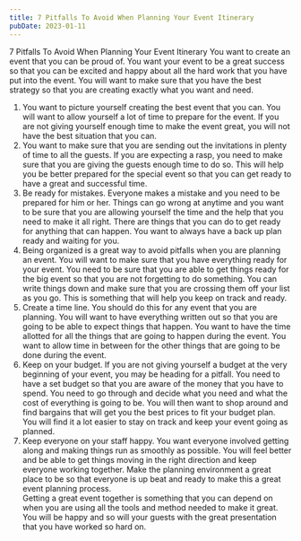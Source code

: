 ```yaml
---
title: 7 Pitfalls To Avoid When Planning Your Event Itinerary
pubDate: 2023-01-11
---
```


7 Pitfalls To Avoid When Planning Your Event Itinerary
You want to create an event that you can be proud of.  You want your event to be a great success so that you can be excited and happy about all the hard work that you have put into the event.  You will want to make sure that you have the best strategy so that you are creating exactly what you want and need.
1. You want to picture yourself creating the best event that you can.  You will want to allow yourself a lot of time to prepare for the event.  If you are not giving yourself enough time to make the event great, you will not have the best situation that you can. 
2. You want to make sure that you are sending out the invitations in plenty of time to all the guests. If you are expecting a rasp, you need to make sure that you are giving the guests enough time to do so.  This will help you be better prepared for the special event so that you can get ready to have a great and successful time. 
3. Be ready for mistakes. Everyone makes a mistake and you need to be prepared for him or her.  Things can go wrong at anytime and you want to be sure that you are allowing yourself the time and the help that you need to make it all right.  There are things that you can do to get ready for anything that can happen. You want to always have a back up plan ready and waiting for you.  
4. Being organized is a great way to avoid pitfalls when you are planning an event. You will want to make sure that you have everything ready for your event. You need to be sure that you are able to get things ready for the big event so that you are not forgetting to do something.  You can write things down and make sure that you are crossing them off your list as you go.  This is something that will help you keep on track and ready.
5. Create a time line. You should do this for any event that you are planning. You will want to have everything written out so that you are going to be able to expect things that happen. You want to have the time allotted for all the things that are going to happen during the event. You want to allow time in between for the other things that are going to be done during the event.  
6. Keep on your budget.  If you are not giving yourself a budget at the very beginning of your event, you may be heading for a pitfall. You need to have a set budget so that you are aware of the money that you have to spend. You need to go through and decide what you need and what the cost of everything is going to be.  You will then want to shop around and find bargains that will get you the best prices to fit your budget plan.  You will find it a lot easier to stay on track and keep your event going as planned.
7. Keep everyone on your staff happy. You want everyone involved getting along and making things run as smoothly as possible. You will feel better and be able to get things moving in the right direction and keep everyone working together.  Make the planning environment a great place to be so that everyone is up beat and ready to make this a great event planning process.  
Getting a great event together is something that you can depend on when you are using all the tools and method needed to make it great. You will be happy and so will your guests with the great presentation that you have worked so hard on.
